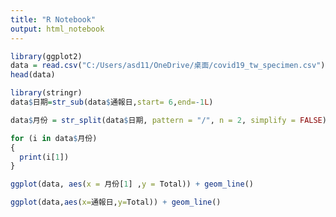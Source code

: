 ```yaml
---
title: "R Notebook"
output: html_notebook
---
```



```r
library(ggplot2)
data = read.csv("C:/Users/asd11/OneDrive/桌面/covid19_tw_specimen.csv")
head(data)
```
```r
library(stringr)
data$日期=str_sub(data$通報日,start= 6,end=-1L)
```

```r
data$月份 = str_split(data$日期, pattern = "/", n = 2, simplify = FALSE)
```
```r
for (i in data$月份) 
{
  print(i[1])
}
```


```r
ggplot(data, aes(x = 月份[1] ,y = Total)) + geom_line() 
```


```r
ggplot(data,aes(x=通報日,y=Total)) + geom_line()
```

